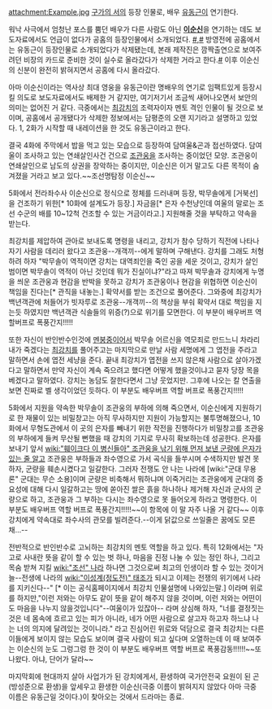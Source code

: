 attachment:Example.jpg
[[구가의 서]]의 등장 인물로, 배우 [[유동근]]이 연기한다. 

워낙 사극에서 엄청난 포스를 뿜던 배우가 다른 사람도 아닌 '''[[이순신]]'''을 연기하는 데도 보도자료에서도 언급이 없다가 공홈의 등장인물에서 소개되었다. [http://www.imbc.com/broad/tv/drama/gufamilybook/ #],[http://gall.dcinside.com/list.php?id=mbc_drama1&no=1262863 #] 방영전에 공홈에서는 유동근이 등장인물로 소개되었다가 삭제됐는데, 본래 제작진은 깜짝출연으로 보여주려던 비장의 카드로 준비한 것이 실수로 올라갔다가 삭제한 거라고 한다.[http://news.naver.com/main/read.nhn?mode=LSD&mid=sec&sid1=106&oid=404&aid=0000027808 #] 이후 이순신의 신분이 완전히 밝혀지면서 공홈에 다시 올라갔다.  

아마 이순신이라는 역사상 최대 영웅을 유동근이란 명배우의 연기로 임팩트있게 등장시킬 의도로 보도자료에서도 배제한 거 같지만, 여기저기서 조금씩 새어나오면서 보안의 의미는 없어진 거 같다. 극중에서는 [[최강치]]의 조력자이자 멘토 격인 인물이 될 것으로 보이며,  공홈에서 공개됐다가 삭제한 정보에서는 담평준의 오랜 지기라고 설명하고 있었다. 1, 2화가 시작할 때 내레이션을 한 것도 유동근이라고 한다.

결국 4화에 주막에서 밥을 먹고 있는 모습으로 등장하여 담여울&곤과 접선하였다. 담여울이 조사하고 있는 연쇄살인사건 건으로 [[조관웅]]을 조사하는 중이었던 모양. 조관웅이 연쇄살인으로 남도의 상권을 장악하는 중이지만, 이순신은 이거 말고도 다른 목적이 숨겨졌을 거라고 보고 있다.~~조선명탐정 이순신~~

5화에서 전라좌수사 이순신으로 정식으로 정체를 드러내며 등장, 박무솔에게 [거북선]을 건조하기 위한[* 10화에 설계도가 등장.] 자금을[* 은자 수천냥인데 여울의 말로는 조선 수군의 배를 10~12척 건조할 수 있는 거금이라고.] 지원해줄 것을 부탁하고 약속을 받는다. 

최강치를 제압하여 관아로 보내도록 명령을 내리고, 강치가 참수 당하기 직전에 나타나 자기 사람을 데리러 왔다고 조관웅--개객끼--에게 말하며 구해낸다. 강치를 그래도 처형하려 하자 "박무솔이 역적이면 강치는 대역죄인을 죽인 공을 세운 것이고, 강치가 살인범이면 박무솔이 역적이 아닌 것인데 뭐가 진실이냐?"라고 따져 박무솔과 강치에게 누명을 씌운 조관웅과 현감을 반박을 못하고 강치가 조관웅이나 현감을 위협하면 이순신이 책임을 진다는[* 관직을 내놓는.] 확약서를 받는 조건으로 풀어준다. 그와중에 최강치가 백년객관에 처들어가 빗자루로 조관웅--개객끼--의 책상을 부숴 확약서 대로 책임을 지는듯 하였지만 백년객관 식솔들의 위증(?)으로 위기를 모면한다. 이 부분이 배우버프 역할버프로 폭풍간지!!!!!

또한 자신이 반인반수인것에 [[멘붕]]중이어서 박무솔 어르신을 역모죄로 만드느니 차라리 내가 죽겠다는 [[최강치]]를 풀어주고는 마지막으로 만날 사람 세명에게 그 엽전을 주라고 말하면서 손에 엽전 세냥을 준다. 끝내 최강치가 엽전을 쓰지 않은채 사람으로 살아가겠다고 말하면서 만약 자신이 계속 죽으려고 했다면 어떻게 했을것이냐고 묻자 당장 목을 베겠다고 말하였다. 강치는 농담도 잘한다면서 그냥 웃었지만. 그후에 나오는 칼 연출을 보면 진짜로 벨 생각이었던 듯하다. 이 부분도 배우버프 역할 버프로 폭풍간지!!!!!

5화에서 지원을 약속한 박무솔이 조관웅의 부하에 의해 죽으면서, 이순신에게 지원하기로 한 재물이 있는 비밀창고는 아직 무사하지만 지원이 가능할지는 불투명해졌으나, 10화에서 무형도관에서 이 곳의 은자를 빼내기 위한 작전을 진행하다가 비밀창고를 조관웅의 부하에게 들켜 무산될 뻔했을 때 강치의 기지로 무사히 확보하는데 성공한다. 은자를 보내기 앞서 [[wiki:"훼이크다 이 병신들아" 조관웅을 낚기 위해 먼저 보낸 군량에 은자가 있는 줄 알고]] 조관웅은 부하들과 좌수영으로 가서 곡식을 들쑤시며 수색하지만 발견 못하자, 군량을 훼손시켰다고 일갈한다. 그러자 전쟁도 안 나는 나라에 [wiki:"군대 무용론" 군대는 무슨 소용]이며 군량은 비축해서 뭐하냐며 이죽거리는 조관웅에게 군대의 중요성에 대해 다시 일갈하고는 땅에 쏟아진 쌀은 흙을 하나하나 제거해 자신과 군사의 군량으로 하고, 조관웅과 그 부하는 다시는 좌수영으로 못 들어오게 하라고 명령한다. 이 부분도 배우버프 역할 버프로 폭풍간지!!!!!~~이 항목에 이 말 자주 나올 거 같다~~ 이후 강치에게 약속대로 좌수사의 관모를 빌려준다.--이게 닭값으로 쓰일줄은 꿈에도 모른 채...--

전반적으로 반인반수로 고뇌하는 최강치의 멘토 역할을 하고 있다. 특히 12화에서는 "자고로 사내란 뜻을 같이 할 수 있는 벗 하나, 마음을 진정 나눌 수 있는 정인 하나, 그리고 목숨 받쳐 지킬 [[wiki:"조선" 나라]] 하나면 그것으로써 최고의 인생이라 할 수 있는 것이거늘--전생에 나라의 [[wiki:"이성계(정도전)" 태조]]가 되시고 이제는 전쟁의 위기에서 나라를 지키신다--" [* 이는 공식홈페이지에서 최강치 인물설명에 나와있는말.] 이라며 위로를 하지만,"이런 저와는 아무도 같이 뜻을 같이 해주지 않을 것이며, 이런 저와는 어떤이도 마음을 나누지 않을것입니다"--여울이가 있잖아-- 라며 상심해 하자, "너를 결정짓는 것은 네 몸속에 흐르고 있는 피가 아니라, 네가 어떤 사람으로 살고자 하고자 하느냐 나는 너의 의지에 달려있는 것이니라." 라고 진심어린 위로와 덕담으로 결국 최강치는 다른 이들에게 보이지 않는 모습도 보이며 결국 사람이 되고 싶다며 오열하는데 이 때 보여주는 이순신의 눈도 그렁그렁 한 것이 이 부분도 배우버프 역할 버프로 폭풍감동!!!!!!~~또 나왔다. 아냐, 단어가 달라~~

마지막회에 현대까지 살아 사업가가 된 강치에게서, 환생하여 국가안전국 요원이 된 곤(방성준으로 환생)을 앞세우고 환생한 이순신(극중 이름이 밝혀지지 않았다 아마 극중 이름은 유동근일 것이다.)이 찾아오는 것에서 드라마는 종료.
